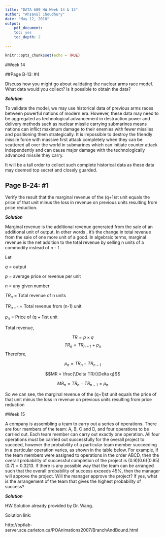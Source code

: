 ---
title: "DATA 609 HW Week 14 & 15"
author: "Ahsanul Choudhury"
date: "May 12, 2018"
output:
    pdf_document:
    toc: yes
    toc_depth: 2
   
---

```{r setup, include=FALSE}
knitr::opts_chunk$set(echo = TRUE)
```

\newpage

#Week 14

##Page B-13: #4

Discuss how you might go about validating the nuclear arms race model. What data would you collect? Is it possible to obtain the data?

***Solution***

To validate the model, we may use historical data of previous arms races between powerful nations of modern era. However, these data may need to be aggregated as technological advancement in destruction power and delivery methods such as nuclear missile carrying submarines means nations can inflict maximum damage to their enemies with fewer missiles and positioning them strategically. It is impossible to destroy the friendly missile force with massive first attack completely when they can be scattered all over the world in submarines which can initiate counter attack independently and can cause major damage with the technologically advanced missile they carry.

It will be a tall order to collect such complete historical data as these data may deemed top secret and closely guarded.


## Page B-24: #1
Verify the result that the marginal revenue of the (q+1)st unit equals the price of that unit minus the loss in revenue on previous units resulting from price reduction.

***Solution***

Marginal revenue is the additional revenue generated from the sale of an additional unit of output. In other words , it's the change in total revenue from the sale of one more unit of a good. In algebraic terms, marginal revenue is the net addition to the total revenue by selling n units of a commodity instead of n - 1.

Let

$q$ = output

$p$ = average price or revenue per unit

$n$ = any given number

$TR_n$ = Total revenue of n units

$TR_{n-1}$ = Total revenue from (n-1) unit

$p_{n}$ = Price of (q + 1)st unit



Total revenue,

$$TR = p\times q$$
$$TR_n = TR_{n-1} + p_{n}$$
Therefore,

$$p_{n} = TR_n - TR_{n-1}$$
 

$$MR = \frac{\Delta TR}{\Delta q}$$

$$MR_n = TR_n - TR_{n-1} = p_n$$

So we can see, the marginal revenue of the (q+1)st unit equals the price of that unit minus the loss in revenue on previous units resulting from price reduction



\newpage

#Week 15

A company is assembling a team to carry out a series of operations. There are four members of the team: A, B, C and D, and four operations to be carried out. Each team member can carry out exactly one operation. All four operations must be carried out successfully for the overall project to succeed, however the probability of a particular team member succeeding in a particular operation varies, as shown in the table below. For example, if the team members were assigned to operations in the order ABCD, then the overall probability of successful completion of the project is (0.9)(0.6)(0.85)(0.7) = 0.3213. If there is any
possible way that the team can be arranged such that the overall probability of success exceeds 45%, then the manager will approve the project. Will the manager approve the project? If yes, what is the arrangement of the team that gives the highest probability of success?


***Solution***

HW Solution already provided by Dr. Wang.

Solution link:

http://optlab-server.sce.carleton.ca/POAnimations2007/BranchAndBound.html